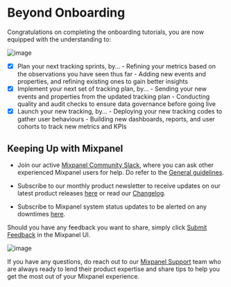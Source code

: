 # Beyond Onboarding

Congratulations on completing the onboarding tutorials, you are now equipped with the understanding to:

![image](/tutorials/continuous-iterations.png "Continuous Iterations")

- [x] Plan your next tracking sprints, by...
      - Refining your metrics based on the observations you have seen thus far
      - Adding new events and properties, and refining existing ones to gain better insights<br />
- [x] Implement your next set of tracking plan, by...
      - Sending your new events and properties from the updated tracking plan
      - Conducting quality and audit checks to ensure data governance before going live<br />
- [x] Launch your new tracking, by...
      - Deploying your new tracking codes to gather user behaviours
      - Building new dashboards, reports, and user cohorts to track new metrics and KPIs

## Keeping Up with Mixpanel

- Join our active [Mixpanel Community Slack](https://www.mixpanel.com/community-slack), where you can ask other experienced Mixpanel users for help. Do refer to the [General guidelines](/docs/community/guidelines#general-guidelines).

- Subscribe to our monthly product newsletter to receive updates on our latest product releases [here](https://mixpanel.com/product-releases) or read our [Changelog](/changelogs).

- Subscribe to Mixpanel system status updates to be alerted on any downtimes [here](https://www.mixpanelstatus.com/).

Should you have any feedback you want to share, simply click [Submit Feedback](mixpanel.com/submit-feedback) in the Mixpanel UI.

![image](/tutorials/submit-feedback.png "Submit Feedback")

If you have any questions, do reach out to our [Mixpanel Support](/docs/response-times#contacting-mixpanel-support) team who are always ready to lend their product expertise and share tips to help you get the most out of your Mixpanel experience.
